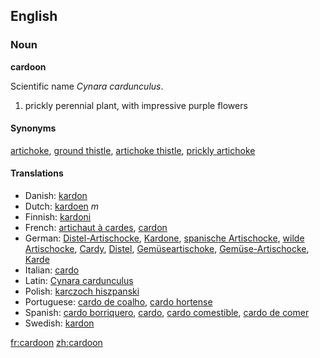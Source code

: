 ==English==
=== Noun ===

'''cardoon'''

Scientific name ''Cynara cardunculus''.

#prickly perennial plant, with impressive purple flowers

==== Synonyms ====

[[artichoke]], [[ground thistle]], [[artichoke thistle]], [[prickly artichoke]]

====Translations====
*Danish: [[kardon]]
*Dutch: [[kardoen]] ''m''
*Finnish: [[kardoni]]
*French: [[artichaut à cardes]], [[cardon]]
*German: [[Distel-Artischocke]], [[Kardone]], [[spanische Artischocke]], [[wilde Artischocke]], [[Cardy]], [[Distel]], [[Gemüseartischoke]], [[Gemüse-Artischocke]], [[Karde]]
*Italian: [[cardo]]
*Latin: [[Cynara cardunculus]]
*Polish: [[karczoch hiszpanski]]
*Portuguese: [[cardo de coalho]], [[cardo hortense]]
*Spanish: [[cardo borriquero]], [[cardo]], [[cardo comestible]], [[cardo de comer]]
*Swedish: [[kardon]]

[[fr:cardoon]]
[[zh:cardoon]]